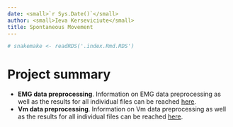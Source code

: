```yaml
---
date: <small>`r Sys.Date()`</small>
author: <small>Ieva Kerseviciute</small>
title: Spontaneous Movement
---
```


```r
# snakemake <- readRDS('.index.Rmd.RDS')
```

# Project summary

- **EMG data preprocessing**. Information on EMG data preprocessing as well as the results for all individual
  files can be reached [here](index_emg.html).
- **Vm data preprocessing**. Information on Vm data preprocessing as well as the results for all individual
files can be reached [here](index_vm.html).

